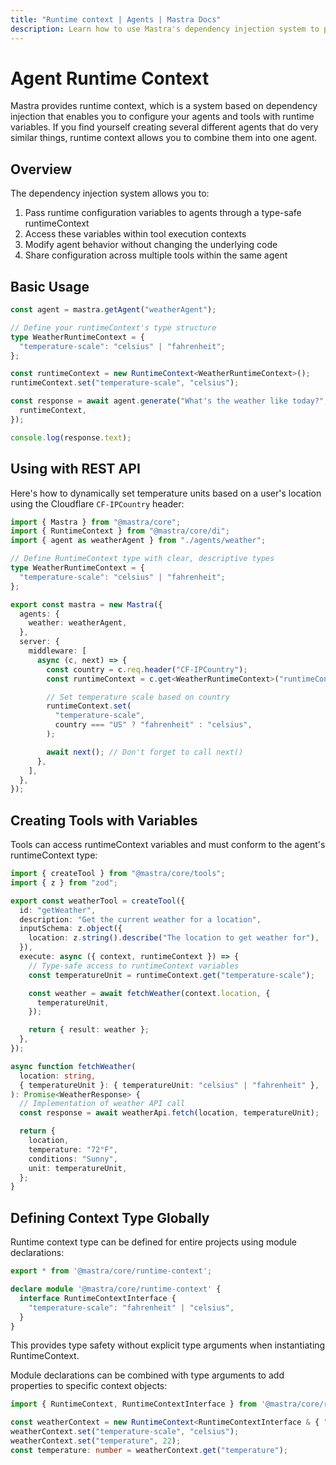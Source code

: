 ```yaml
---
title: "Runtime context | Agents | Mastra Docs"
description: Learn how to use Mastra's dependency injection system to provide runtime configuration to agents and tools.
---
```


# Agent Runtime Context

Mastra provides runtime context, which is a system based on dependency injection that enables you to configure your agents and tools with runtime variables. If you find yourself creating several different agents that do very similar things, runtime context allows you to combine them into one agent.

## Overview

The dependency injection system allows you to:

1. Pass runtime configuration variables to agents through a type-safe runtimeContext
2. Access these variables within tool execution contexts
3. Modify agent behavior without changing the underlying code
4. Share configuration across multiple tools within the same agent

## Basic Usage

```typescript
const agent = mastra.getAgent("weatherAgent");

// Define your runtimeContext's type structure
type WeatherRuntimeContext = {
  "temperature-scale": "celsius" | "fahrenheit";
};

const runtimeContext = new RuntimeContext<WeatherRuntimeContext>();
runtimeContext.set("temperature-scale", "celsius");

const response = await agent.generate("What's the weather like today?", {
  runtimeContext,
});

console.log(response.text);
```

## Using with REST API

Here's how to dynamically set temperature units based on a user's location using the Cloudflare `CF-IPCountry` header:

```typescript filename="src/index.ts"
import { Mastra } from "@mastra/core";
import { RuntimeContext } from "@mastra/core/di";
import { agent as weatherAgent } from "./agents/weather";

// Define RuntimeContext type with clear, descriptive types
type WeatherRuntimeContext = {
  "temperature-scale": "celsius" | "fahrenheit";
};

export const mastra = new Mastra({
  agents: {
    weather: weatherAgent,
  },
  server: {
    middleware: [
      async (c, next) => {
        const country = c.req.header("CF-IPCountry");
        const runtimeContext = c.get<WeatherRuntimeContext>("runtimeContext");

        // Set temperature scale based on country
        runtimeContext.set(
          "temperature-scale",
          country === "US" ? "fahrenheit" : "celsius",
        );

        await next(); // Don't forget to call next()
      },
    ],
  },
});
```

## Creating Tools with Variables

Tools can access runtimeContext variables and must conform to the agent's runtimeContext type:

```typescript
import { createTool } from "@mastra/core/tools";
import { z } from "zod";

export const weatherTool = createTool({
  id: "getWeather",
  description: "Get the current weather for a location",
  inputSchema: z.object({
    location: z.string().describe("The location to get weather for"),
  }),
  execute: async ({ context, runtimeContext }) => {
    // Type-safe access to runtimeContext variables
    const temperatureUnit = runtimeContext.get("temperature-scale");

    const weather = await fetchWeather(context.location, {
      temperatureUnit,
    });

    return { result: weather };
  },
});

async function fetchWeather(
  location: string,
  { temperatureUnit }: { temperatureUnit: "celsius" | "fahrenheit" },
): Promise<WeatherResponse> {
  // Implementation of weather API call
  const response = await weatherApi.fetch(location, temperatureUnit);

  return {
    location,
    temperature: "72°F",
    conditions: "Sunny",
    unit: temperatureUnit,
  };
}
```

## Defining Context Type Globally
Runtime context type can be defined for entire projects using module declarations:
```typescript filename="src/runtime-context.d.ts"
export * from '@mastra/core/runtime-context';

declare module '@mastra/core/runtime-context' {
  interface RuntimeContextInterface {
    "temperature-scale": "fahrenheit" | "celsius",
  }
}
```
This provides type safety without explicit type arguments when instantiating RuntimeContext.

Module declarations can be combined with type arguments to add properties to specific context objects:
```ts
import { RuntimeContext, RuntimeContextInterface } from '@mastra/core/runtime-context';

const weatherContext = new RuntimeContext<RuntimeContextInterface & { "temperature": number }>();
weatherContext.set("temperature-scale", "celsius");
weatherContext.set("temperature", 22);
const temperature: number = weatherContext.get("temperature");